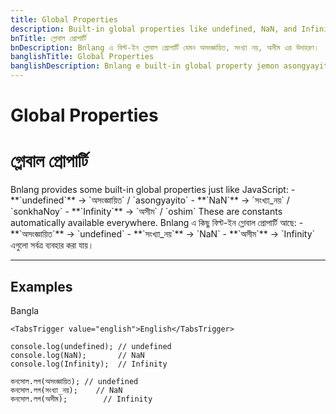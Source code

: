 ```yaml
---
title: Global Properties
description: Built-in global properties like undefined, NaN, and Infinity in Bnlang with examples in English, Bangla, and Banglish.
bnTitle: গ্লোবাল প্রোপার্টি
bnDescription: Bnlang এ বিল্ট-ইন গ্লোবাল প্রোপার্টি যেমন অসংজ্ঞায়িত, সংখ্যা নয়, অসীম এর উদাহরণ।
banglishTitle: Global Properties
banglishDescription: Bnlang e built-in global property jemon asongyayito, sonkhaNoy, oshim er example.
---
```


# <I18nEnglish>Global Properties</I18nEnglish>
# <I18nBangla>গ্লোবাল প্রোপার্টি</I18nBangla>


<I18nEnglish>
Bnlang provides some built-in global properties just like JavaScript:
- **`undefined`** → `অসংজ্ঞায়িত` / `asongyayito`  
- **`NaN`** → `সংখ্যা_নয়` / `sonkhaNoy`  
- **`Infinity`** → `অসীম` / `oshim`  
These are constants automatically available everywhere.
</I18nEnglish>

<I18nBangla>
Bnlang এ কিছু বিল্ট-ইন গ্লোবাল প্রোপার্টি আছে:
- **`অসংজ্ঞায়িত`** → `undefined`  
- **`সংখ্যা_নয়`** → `NaN`  
- **`অসীম`** → `Infinity`  
এগুলো সর্বত্র ব্যবহার করা যায়।
</I18nBangla>



---

## Examples

<Tabs defaultValue="bangla" className="w-full">
  <TabsList>
    <TabsTrigger value="bangla">Bangla</TabsTrigger>
    
    <TabsTrigger value="english">English</TabsTrigger>
  </TabsList>

  <TabsContent value="english">

```bnl
console.log(undefined); // undefined
console.log(NaN);       // NaN
console.log(Infinity);  // Infinity
```
  </TabsContent>

  <TabsContent value="bangla">

```bnl
কনসোল.লগ(অসংজ্ঞায়িত); // undefined
কনসোল.লগ(সংখ্যা_নয়);    // NaN
কনসোল.লগ(অসীম);        // Infinity
```
  </TabsContent>

  
</Tabs>
